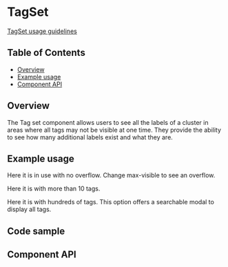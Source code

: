 
# TagSet

[TagSet usage guidelines](https://pages.github.ibm.com/carbon/ibm-products/components/tag-set/usage/)

## Table of Contents

- [Overview](#overview)
- [Example usage](#example-usage)
- [Component API](#component-api)

## Overview

The Tag set component allows users to see all the labels of a cluster in areas
where all tags may not be visible at one time. They provide the ability to see
how many additional labels exist and what they are.

## Example usage

Here it is in use with no overflow. Change max-visible to see an overflow.

<Canvas>
  <Story of={stories.FiveTags} />
</Canvas>

Here it is with more than 10 tags.

<Canvas>
  <Story of={stories.ManyTags} />
</Canvas>

Here it is with hundreds of tags. This option offers a searchable modal to
display all tags.

<Canvas>
  <Story of={stories.HundredsOfTags} />
</Canvas>

## Code sample

<CodesandboxLink exampleDirectory="TagSet" />

## Component API

<Controls />
